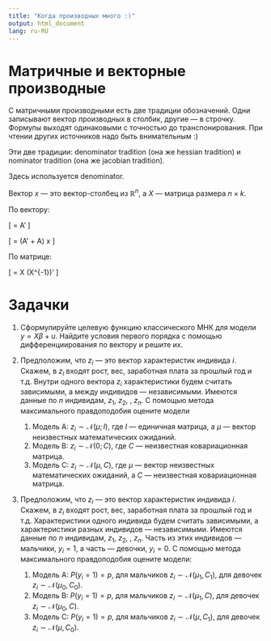 ```yaml
---
title: "Когда производных много :)"
output: html_document
lang: ru-RU
---
```


# Матричные и векторные производные 

С матричными производными есть две традиции обозначений. Одни записывают вектор производных в столбик, другие --- в строчку. Формулы выходят одинаковыми с точностью до транспонирования. При чтении других источников надо быть внимательным :)

Эти две традиции: denominator tradition (она же hessian tradition) и nominator tradition (она же jacobian tradition). 

Здесь используется denominator. 

Вектор $x$ --- это вектор-столбец из $\mathbb{R}^n$, а $X$ --- матрица размера $n\times k$.


По вектору:

\[
\frac{\partial Ax}{\partial x} = A'
\]

\[
\frac{\partial x'Ax}{\partial x} = (A' + A) x
\]

По матрице:

\[
\frac{\partial \det X}{\partial X} = \det X (X^{-1})'
\]





# Задачки

1. Сформулируйте целевую функцию классического МНК для модели $y=X\beta + u$. Найдите условия первого порядка с помощью дифференциирования по вектору и решите их.

2. Предположим, что $z_i$ --- это вектор характеристик индивида $i$. Скажем, в $z_i$ входят рост, вес, заработная плата за прошлый год и т.д. Внутри одного вектора $z_i$ характеристики будем считать зависимыми, а между индивидов --- независимыми. Имеются данные по $n$ индивидам, $z_1$, $z_2$, \ldots, $z_n$. С помощью метода максимального правдоподобия оцените модели 

    1. Модель А: $z_i \sim \mathcal{N}(\mu; I)$, где $I$ --- единичная матрица, а $\mu$ --- вектор неизвестных математических ожиданий.
    2. Модель B: $z_i \sim \mathcal{N}(0; C)$, где $C$ --- неизвестная ковариационная матрица.
    3. Модель С: $z_i \sim \mathcal{N}(\mu, C)$, где $\mu$ --- вектор неизвестных математических ожиданий, а $C$ --- неизвестная ковариационная матрица.
    
3. Предположим, что $z_i$ --- это вектор характеристик индивида $i$. Скажем, в $z_i$ входят рост, вес, заработная плата за прошлый год и т.д. Характеристики одного индивида будем считать зависимыми, а характеристики разных индивидов --- независимыми. Имеются данные по $n$ индивидам, $z_1$, $z_2$, \ldots, $z_n$. Часть из этих индивидов --- мальчики, $y_i=1$, а часть --- девочки, $y_i=0$. 
С помощью метода максимального правдоподобия оцените модели:

    1. Модель А: $P(y_i=1)=p$, для мальчиков $z_i \sim \mathcal{N}(\mu_1, C_1)$, для девочек $z_i \sim \mathcal{N}(\mu_0, C_0)$.
    2. Модель B: $P(y_i=1)=p$, для мальчиков $z_i \sim \mathcal{N}(\mu_1, C)$, для девочек $z_i \sim \mathcal{N}(\mu_0, C)$.
    3. Модель C: $P(y_i=1)=p$, для мальчиков $z_i \sim \mathcal{N}(\mu, C_1)$, для девочек $z_i \sim \mathcal{N}(\mu, C_0)$.
    
    
    
    
    